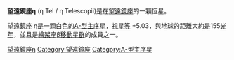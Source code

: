 {{Starbox short |
 name=望遠鏡座η |
 epoch=[[J2000.0|J2000.0]] |
 constell=[[望遠鏡座|望遠鏡座]] |
 ra=19<sup>h</sup> 22<sup>m</sup> 51.1<sup>s</sup> |
 dec=−54° 25' 25" |
 spectral=A0Vn |
 appmag_v=+5.03 |
 dist_ly=155 ± 5 |
 dist_pc=48 ± 2 |
 names=[[Star_catalogue#BS,_BSC,_HR|HR]] 7329, [[Henry_Draper_Catalogue|HD]] 181296,<br />[[Star_catalogue##BD.2FCD.2FCPD|CP]]-54 9339, [[Hipparcos_catalogue|HIP]] 95261,<br />[[Star_catalogue#SAO|SAO]] 246055, GC 26696
}}
'''望遠鏡座η''' (η Tel / η Telescopii)是在[[望遠鏡座|望遠鏡座]]的一顆恆星。

望遠鏡座 η是一顆白色的[[恆星分類|A-型]][[主序星|主序星]]，[[視星等|視星等]] +5.03，與地球的距離大約是155[[光年|光年]]，並且是[[繪架座β移動星群|繪架座β移動星群]]的成員之一。

[[Category:拜耳天體|望遠鏡座η]]
[[Category:望遠鏡座|Category:望遠鏡座]]
[[Category:A-型主序星|Category:A-型主序星]]